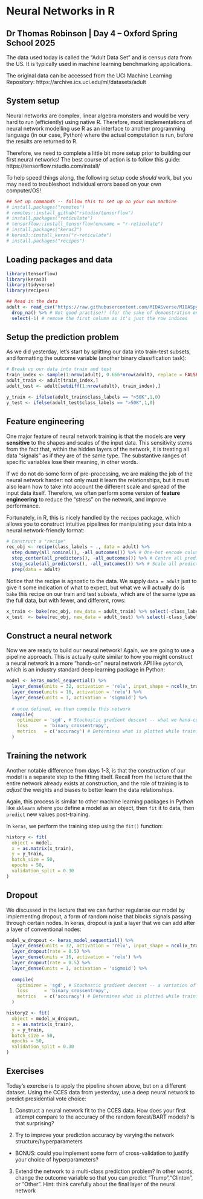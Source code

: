 # Neural Networks in R
## Dr Thomas Robinson | Day 4 -- Oxford Spring School 2025

The data used today is called the "Adult Data Set" and is census data from the US. It is typically used in machine learning benchmarking applications.

The original data can be accessed from the UCI Machine Learning Repository:
https://archive.ics.uci.edu/ml/datasets/adult

## System setup

Neural networks are complex, linear algebra monsters and would be very hard to run (efficiently) using native R. Therefore, most implementations of neural network modelling use R as an interface to another programming language (in our case, Python) where the actual computation is run, before the results are returned to R.

Therefore, we need to complete a little bit more setup prior to building our first neural networks! The best course of action is to follow this guide: https://tensorflow.rstudio.com/install/

To help speed things along, the following setup code *should* work, but you may need to troubleshoot individual errors based on your own computer/OS!

```r
## Set up commands -- follow this to set up on your own machine
# install.packages("remotes")
# remotes::install_github("rstudio/tensorflow")
# install.packages("reticulate")
# tensorflow::install_tensorflow(envname = "r-reticulate")
# install.packages("keras3")
# keras3::install_keras("r-reticulate")
# install.packages("recipes")
```

## Loading packages and data

```r

library(tensorflow)
library(keras3)
library(tidyverse)
library(recipes)

## Read in the data
adult <- read_csv("https://raw.githubusercontent.com/MIDASverse/MIDASpy/master/Examples/adult_data.csv") %>% 
  drop_na() %>% # Not good practise!! (for the sake of demonstration only)
  select(-1) # remove the first column as it's just the row indices
```

## Setup the prediction problem

As we did yesterday, let's start by splitting our data into train-test subsets, and formatting the outcome variable (another binary classification task):

```r
# Break up our data into train and test
train_index <- sample(1:nrow(adult), 0.666*nrow(adult), replace = FALSE)
adult_train <- adult[train_index,]
adult_test <- adult[setdiff(1:nrow(adult), train_index),]

y_train <- ifelse(adult_train$class_labels == ">50K",1,0)
y_test <- ifelse(adult_test$class_labels == ">50K",1,0)
```

## Feature engineering

One major feature of neural network training is that the models are **very sensitive** to the shapes and scales of the input data. This sensitivity stems from the fact that, within the hidden layers of the network, it is treating all data "signals" as if they are of the same type. The substantive ranges of specific variables lose their meaning, in other words.

If we do not do some form of pre-processing, we are making the job of the neural network harder: not only must it learn the relationships, but it must also learn how to take into account the different scale and spread of the input data itself. Therefore, we often perform some version of **feature engineering** to reduce the "stress" on the network, and improve performance.

Fortunately, in R, this is nicely handled by the `recipes` package, which allows you to construct intuitive pipelines for manipulating your data into a neural network-friendly format:

```r
# Construct a "recipe"
rec_obj <- recipe(class_labels ~ ., data = adult) %>%
  step_dummy(all_nominal(), -all_outcomes()) %>% # One-hot encode columns
  step_center(all_predictors(), -all_outcomes()) %>% # Centre all predictors on 0
  step_scale(all_predictors(), -all_outcomes()) %>% # Scale all predictors with sd=1
  prep(data = adult)
```

Notice that the recipe is agnostic to the data. We supply `data = adult` just to give it some indication of what to expect, but what we will actually do is `bake` this recipe on our train and test subsets, which are of the same type as the full data, but with fewer, and different, rows:

```r
x_train <- bake(rec_obj, new_data = adult_train) %>% select(-class_labels)
x_test  <- bake(rec_obj, new_data = adult_test) %>% select(-class_labels)
```

## Construct a neural network

Now we are ready to build our neural network! Again, we are going to use a pipeline approach. This is actually quite similar to how you might construct a neural network in a more "hands-on" neural network API like `pytorch`, which is an industry standard deep learning package in Python:

```r
model <- keras_model_sequential() %>% 
  layer_dense(units = 32, activation = 'relu', input_shape = ncol(x_train)) %>% 
  layer_dense(units = 16, activation = 'relu') %>%
  layer_dense(units = 1, activation = 'sigmoid') %>% 
  
  # once defined, we then compile this network
  compile(
    optimizer = 'sgd', # Stochastic gradient descent -- what we hand-coded on Monday!
    loss      = 'binary_crossentropy',
    metrics   = c('accuracy') # Determines what is plotted while training occurs
  )
```

## Training the network

Another notable difference from days 1-3, is that the construction of our model is a separate step to the fitting itself. Recall from the lecture that the entire network already exists at construction, and the role of training is to *adjust* the weights and biases to better learn the data relationships.

Again, this process is similar to other machine learning packages in Python like `sklearn` where you define a model as an object, then `fit` it to data, then `predict` new values post-training.

In `keras`, we perform the training step using the `fit()` function:

```r
history <- fit(
  object = model,
  x = as.matrix(x_train), 
  y = y_train, 
  batch_size = 50,
  epochs = 50,
  validation_split = 0.30
)
```

## Dropout

We discussed in the lecture that we can further regularise our model by implementing dropout, a form of random noise that blocks signals passing through certain nodes. In keras, dropout is just a layer that we can add after a layer of conventional nodes:

```r
model_w_dropout <- keras_model_sequential() %>% 
  layer_dense(units = 32, activation = 'relu', input_shape = ncol(x_train)) %>% 
  layer_dropout(rate = 0.5) %>% 
  layer_dense(units = 16, activation = 'relu') %>%
  layer_dropout(rate = 0.5) %>% 
  layer_dense(units = 1, activation = 'sigmoid') %>% 
  
  compile(
    optimizer = 'sgd', # Stochastic gradient descent -- a variation of what we hand-coded on Monday!
    loss      = 'binary_crossentropy',
    metrics   = c('accuracy') # Determines what is plotted while training occurs
  )

history2 <- fit(
  object = model_w_dropout,
  x = as.matrix(x_train), 
  y = y_train, 
  batch_size = 50,
  epochs = 50,
  validation_split = 0.30
)
```

## Exercises

Today's exercise is to apply the pipeline shown above, but on a different dataset. Using the CCES data from yesterday, use a deep neural network to predict presidential vote choice:

1. Construct a neural network fit to the CCES data. How does your first attempt compare to the accuracy of the random forest/BART models? Is that surprising?

2. Try to improve your prediction accuracy by varying the network structure/hyperparameters

  * BONUS: could you implement some form of cross-validation to justify your choice of hyperparameters?

3.  Extend the network to a multi-class prediction problem? In other words, change the outcome variable so that you can predict "Trump","Clinton", or "Other". Hint: think carefully about the final layer of the neural network